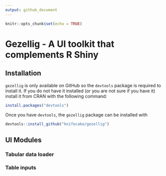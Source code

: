 ```yaml
---
output: github_document
---
```


```r
knitr::opts_chunk$set(echo = TRUE)
```

# Gezellig - A UI toolkit that complements R Shiny

## Installation

`gezellig` is only available on GitHub so the `devtools` package is required to install it. If you do not have it installed (or you are not sure if you have it) install it from CRAN with the following command:

```r
install.packages("devtools")
```

Once you have `devtools`, the `gezellig` package can be installed with
```r
devtools::install_github("knifecake/gezellig")
```


## UI Modules

### Tabular data loader

### Table inputs
